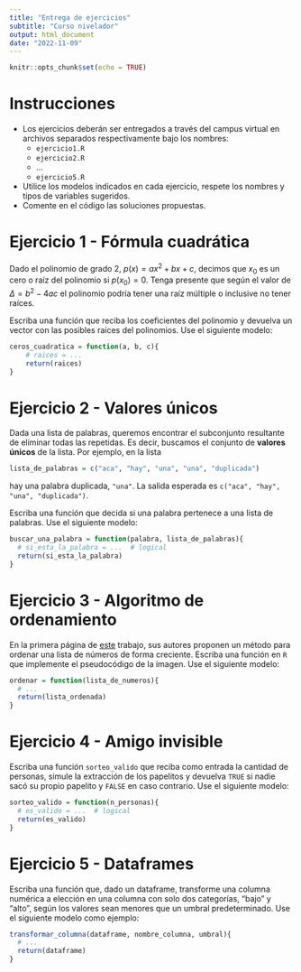 ```yaml
---
title: "Entrega de ejercicios"
subtitle: "Curso nivelador"
output: html_document
date: "2022-11-09"
---
```


```r
knitr::opts_chunk$set(echo = TRUE)
```

# Instrucciones

* Los ejercicios deberán ser entregados a través del campus virtual en archivos separados respectivamente bajo los nombres:
  * `ejercicio1.R`
  * `ejercicio2.R`
  * ...
  * `ejercicio5.R`
* Utilice los modelos indicados en cada ejercicio, respete los nombres y tipos de variables sugeridos.
* Comente en el código las soluciones propuestas.

# Ejercicio 1 - Fórmula cuadrática

Dado el polinomio de grado $2$, $p(x) = a x^2 + b x + c$, decimos que $x_0$ es un cero o raíz del polinomio si $p(x_0) = 0$. Tenga presente que según el valor de $\Delta = b^2 - 4ac$ el polinomio podría tener una raíz múltiple o inclusive no tener raíces.

Escriba una función que reciba los coeficientes del polinomio y devuelva un vector con las posibles raíces del polinomios. Use el siguiente modelo:

``` r
ceros_cuadratica = function(a, b, c){
    # raices = ...
    return(raices)
}
```

# Ejercicio 2 - Valores únicos

Dada una lista de palabras, queremos encontrar el subconjunto resultante de eliminar todas las repetidas. Es decir, buscamos el conjunto de **valores únicos** de la lista. Por ejemplo, en la lista

``` r
lista_de_palabras = c("aca", "hay", "una", "una", "duplicada")
```

hay una palabra duplicada, `"una"`. La salida esperada es `c("aca", "hay", "una", "duplicada")`.

Escriba una función que decida si una palabra pertenece a una lista de palabras. Use el siguiente modelo:

``` r
buscar_una_palabra = function(palabra, lista_de_palabras){
  # si_esta_la_palabra = ...  # logical
  return(si_esta_la_palabra)
}
```

# Ejercicio 3 - Algoritmo de ordenamiento

En la primera página de [este](https://arxiv.org/pdf/2110.01111.pdf) trabajo, sus autores proponen un método para ordenar una lista de números de forma creciente. Escriba una función en `R` que implemente el pseudocódigo de la imagen. Use el siguiente modelo:

``` r
ordenar = function(lista_de_numeros){
  # ...
  return(lista_ordenada)
}
```

# Ejercicio 4 - Amigo invisible

Escriba una función `sorteo_valido` que reciba como entrada la cantidad de personas, simule la extracción de los papelitos y devuelva `TRUE` si nadie sacó su propio papelito y `FALSE` en caso contrario. Use el siguiente modelo:

``` r
sorteo_valido = function(n_personas){
  # es_valido = ...  # logical
  return(es_valido)
}
```

# Ejercicio 5 - Dataframes

Escriba una función que, dado un dataframe, transforme una columna numérica a elección en una columna con solo dos categorías, "bajo" y "alto", según los valores sean menores que un umbral predeterminado. Use el siguiente modelo como ejemplo:

``` r
transformar_columna(dataframe, nombre_columna, umbral){ 
  # ... 
  return(dataframe)
}
```
